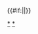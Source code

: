 {{Navbox
|state   = {{{state|autocollapse}}}
|name = 莫朝皇后及鄭主王妃
|title = [[莫朝]][[越南皇后及妃嬪列表#莫朝|皇后]]及[[鄭主]][[越南皇后及妃嬪列表#鄭主|王妃]]（附追封及尊封皇后、王妃）
| style  = width:650px; background:#696969
|  group1 = 莫朝皇后
|  list1 = 
 {{Navbox|child
  |evenodd = swap
  | group1 = [[莫登庸|太祖]]
  | list1  = [[阮氏玉璇|皇后阮氏玉璇]] - [[武氏玉全|茶香皇后武氏玉全]]
  | group2 = [[莫太宗|太宗]]
  | list2  = [[武皇后 (莫太宗)|皇后武氏]] - [[竇氏江|皇后竇氏江]]
  | group3 = [[莫憲宗|憲宗]]
  | list3  = [[武皇后 (莫憲宗)|皇后武氏]]
  | group4 = [[莫宣宗|宣宗]]
  | list4  = [[武皇后 (莫宣宗)|皇后武氏]]
  | group5 = [[莫茂洽]]
  | list5  = [[阮皇后 (莫茂洽)|皇后阮氏]]
 }}
|  group2 = 鄭主王妃
|  list2 =
 {{Navbox|child
  |evenodd = swap
  | group1 = [[鄭檢|世祖]]
  | list1  = [[阮氏玉寶|太妃阮氏玉寶]] - [[賴氏玉軫|正妃賴氏玉軫]] - [[張氏玉冷|賢妃張氏玉冷]]
  | group2 = [[鄭松|成祖]]
  | list2  = [[鄧氏玉瑤|太妃鄧氏玉瑤]] - [[賴氏玉柔|正妃賴氏玉柔]]
  | group3 = [[鄭梉|文祖]]
  | list3  = [[陳氏玉台|太妃陳氏玉臺]] - [[阮氏玉秀|正妃阮氏玉秀]] - [[阮氏玉帥|賢妃阮氏玉帥]]
  | group4 = [[鄭柞|弘祖]]
  | list4  = [[武氏玉黃|太妃武氏玉黃]] - [[鄭氏玉瓏|正妃鄭氏玉瓏]]
  | group5 = [[鄭根|昭祖]]
  | list5  = [[阮氏玉鳳|賢妃阮氏玉鳳]] - [[范氏玉𭦣|淑妃范氏玉𭦣]] - [[吳氏玉淵|順妃吳氏玉淵]]
  | group6 = [[鄭棡|僖祖]]
  | list6  = [[武氏玉源|太妃武氏玉源]] - [[陳氏玉琰|次妃陳氏玉琰]] - [[陳氏玉嬪|次妃陳氏玉嬪]]
  | group7 = [[鄭杠|裕祖]]
  | list7  = [[黎氏玉清|太妃黎氏玉清]]
  | group8 = [[鄭楹|毅祖]]
  | list8  = [[阮氏玉焰|太妃阮氏玉焰]] - [[阮氏玉榮|正妃阮氏玉榮]]
  | group9 = [[鄭森 (越南)|聖祖]]
  | list9  = [[楊氏玉歡|太妃楊氏玉歡]] - [[鄧氏蕙|宣妃鄧氏蕙]]
  | group10= [[鄭棕|端南王]]
  | list10= [[阮氏春|王妃阮氏春]]
  | group11 = [[鄭槰|晏都王]]
  | list11  = [[阮氏玉圓|正妃阮氏玉圓]] - [[馮氏玉然|淑妃馮氏玉然]]
 }}
|  group3 = 追封及尊封皇后、王妃
|  list3 = 
 {{Navbox|child
  |evenodd = swap
  | group1 = [[莫檄|莫昭祖]]
  | list1  = [[鄧氏孝|太后鄧氏孝]]
  | group2 = [[莫太宗]]
  | list2  = [[陳夫人 (莫太宗)|夫人陳氏]] - [[范太皇太后|太皇太后范氏]]
  | group3 = [[莫宣宗]]
  | list3  = [[裴國母|國母裴氏]]
  | group4 = [[鄭紀|鄭淵祖]]
  | list4  = [[黎夫人 (鄭紀)|慎妃黎氏]]
  | group5 = [[鄭柳|鄭穆祖]]
  | list5  = [[黃夫人 (鄭柳)|貴妃黃氏]]
  | group6 = [[鄭欄|鄭肇祖]]
  | list6  = [[黃夫人 (鄭欄)|敬妃黃氏]]
  | group7 = [[鄭樓|鄭興祖]]
  | list7  = [[黃氏玉篤|淑妃黃氏玉篤]]
  | group8 = [[鄭栐|鄭淳祖]]
  | list8  = [[阮氏玉裔|惠妃阮氏玉裔]]
  | group9 = [[鄭柄|鄭睿祖]]
  | list9  = [[張氏玉楮|太妃張氏玉楮]] - [[陳氏玉然|正妃陳氏玉然]] - [[某氏玉繒|次妃某氏玉繒]]
  | group10= [[鄭森 (越南)|鄭聖祖]]
  | list10 = [[黃氏玉芳|正妃黃氏玉芳]]
 }}
|  group4 = 其他皇帝正室
|  list4 = 
 {{Navbox|child
  |evenodd = swap
  | group1 = [[莫茂洽]]
  | list1  = [[武氏橫|正妃武氏橫]]
  | group2 = [[莫敬止]]
  | list2  = [[莫敬止夫人|夫人某氏]]
 }}
|}}<includeonly>{{#if:{{{1|}}}||}}</includeonly><noinclude>
[[Category:越南皇后列表模板|{{PAGENAME}}]]
[[Category:莫朝皇后|*]]
[[Category:鄭主王妃|*]]
</noinclude>